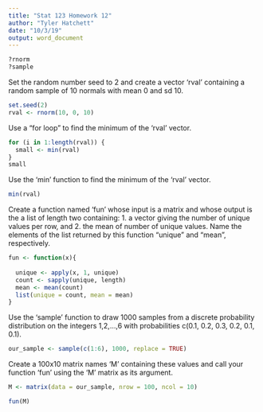 ---
title: "Stat 123 Homework 12"
author: "Tyler Hatchett"
date: "10/3/19"
output: word_document
---

```{r}
?rnorm
?sample
```



Set the random number seed to 2 and create a vector 'rval' containing a random sample of 10 normals with mean 0 and sd 10.

```{r}
set.seed(2)
rval <- rnorm(10, 0, 10)
```

Use a "for loop" to find the minimum of the 'rval' vector.

```{r}

for (i in 1:length(rval)) {
  small <- min(rval)
}
small
```

Use the 'min' function to find the minimum of the 'rval' vector.

```{r}
min(rval)
```

Create a function named 'fun' whose input is a matrix and whose output is the a list of length two containing: 1. a vector giving the number of unique values per row, and 2. the mean of number of unique values.  Name the elements of the list returned by this function "unique" and "mean", respectively.

```{r}
fun <- function(x){
 
  unique <- apply(x, 1, unique)
  count <- sapply(unique, length)
  mean <- mean(count)
  list(unique = count, mean = mean)
}
```

Use the 'sample' function to draw 1000 samples from a discrete probability distribution on the integers 1,2,...,6 with probabilities c(0.1, 0.2, 0.3, 0.2, 0.1, 0.1).

```{r}
our_sample <- sample(c(1:6), 1000, replace = TRUE)
```

Create a 100x10 matrix names 'M' containing these values and call your function 'fun' using the 'M' matrix as its argument.

```{r}
M <- matrix(data = our_sample, nrow = 100, ncol = 10)
```

```{r}
fun(M)
```

